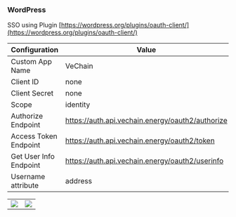 ### WordPress

SSO using Plugin [https://wordpress.org/plugins/oauth-client/](https://wordpress.org/plugins/oauth-client/)

| Configuration          | Value                                            |
| ---------------------- | ------------------------------------------------ |
| Custom App Name        | VeChain                                          |
| Client ID              | none                                             |
| Client Secret          | none                                             |
| Scope                  | identity                                         |
| Authorize Endpoint     | https://auth.api.vechain.energy/oauth2/authorize |
| Access Token Endpoint  | https://auth.api.vechain.energy/oauth2/token     |
| Get User Info Endpoint | https://auth.api.vechain.energy/oauth2/userinfo  |
| Username attribute     | address                                          |


| | |
| :-: | :-: |
| ![](./OAuth2-1.png) | ![](./OAuth2-2.png) |
